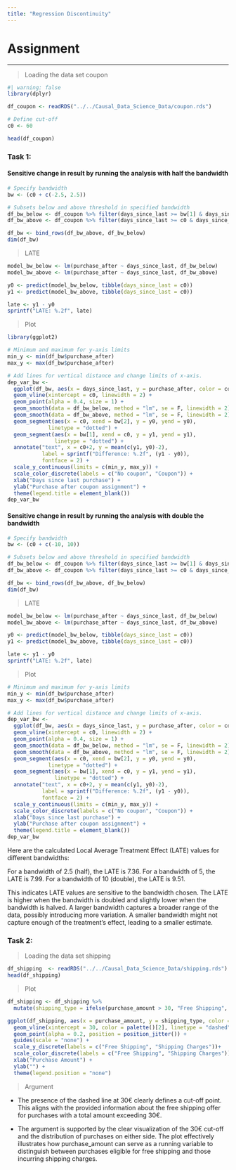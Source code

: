 ```yaml
---
title: "Regression Discontinuity"
---
```


# Assignment

------------------------------------------------------------------------

> Loading the data set coupon

```r
#| warning: false
library(dplyr)

df_coupon <- readRDS("../../Causal_Data_Science_Data/coupon.rds")

# Define cut-off
c0 <- 60

head(df_coupon)
```

### Task 1:

#### Sensitive change in result by running the analysis with half the bandwidth

```r
# Specify bandwidth
bw <- (c0 + c(-2.5, 2.5))

# Subsets below and above threshold in specified bandwidth
df_bw_below <- df_coupon %>% filter(days_since_last >= bw[1] & days_since_last < c0)
df_bw_above <- df_coupon %>% filter(days_since_last >= c0 & days_since_last <= bw[2])

df_bw <- bind_rows(df_bw_above, df_bw_below)
dim(df_bw)
```

> LATE

```r
model_bw_below <- lm(purchase_after ~ days_since_last, df_bw_below)
model_bw_above <- lm(purchase_after ~ days_since_last, df_bw_above)

y0 <- predict(model_bw_below, tibble(days_since_last = c0))
y1 <- predict(model_bw_above, tibble(days_since_last = c0))

late <- y1 - y0
sprintf("LATE: %.2f", late)
```

> Plot

```r
library(ggplot2)

# Minimum and maximum for y-axis limits
min_y <- min(df_bw$purchase_after)
max_y <- max(df_bw$purchase_after)

# Add lines for vertical distance and change limits of x-axis.
dep_var_bw <- 
  ggplot(df_bw, aes(x = days_since_last, y = purchase_after, color = coupon)) +
  geom_vline(xintercept = c0, linewidth = 2) +
  geom_point(alpha = 0.4, size = 1) +
  geom_smooth(data = df_bw_below, method = "lm", se = F, linewidth = 2) +
  geom_smooth(data = df_bw_above, method = "lm", se = F, linewidth = 2) +
  geom_segment(aes(x = c0, xend = bw[2], y = y0, yend = y0),
             linetype = "dotted") +
  geom_segment(aes(x = bw[1], xend = c0, y = y1, yend = y1),
               linetype = "dotted") +
  annotate("text", x = c0+2, y = mean(c(y1, y0)-2),
           label = sprintf("Difference: %.2f", (y1 - y0)),
           fontface = 2) +
  scale_y_continuous(limits = c(min_y, max_y)) + 
  scale_color_discrete(labels = c("No coupon", "Coupon")) +
  xlab("Days since last purchase") +
  ylab("Purchase after coupon assignment") +
  theme(legend.title = element_blank())
dep_var_bw
```

#### Sensitive change in result by running the analysis with double the bandwidth

```r
# Specify bandwidth
bw <- (c0 + c(-10, 10))

# Subsets below and above threshold in specified bandwidth
df_bw_below <- df_coupon %>% filter(days_since_last >= bw[1] & days_since_last < c0)
df_bw_above <- df_coupon %>% filter(days_since_last >= c0 & days_since_last <= bw[2])

df_bw <- bind_rows(df_bw_above, df_bw_below)
dim(df_bw)
```

> LATE

```r
model_bw_below <- lm(purchase_after ~ days_since_last, df_bw_below)
model_bw_above <- lm(purchase_after ~ days_since_last, df_bw_above)

y0 <- predict(model_bw_below, tibble(days_since_last = c0))
y1 <- predict(model_bw_above, tibble(days_since_last = c0))

late <- y1 - y0
sprintf("LATE: %.2f", late)
```

> Plot

```r
# Minimum and maximum for y-axis limits
min_y <- min(df_bw$purchase_after)
max_y <- max(df_bw$purchase_after)

# Add lines for vertical distance and change limits of x-axis.
dep_var_bw <- 
  ggplot(df_bw, aes(x = days_since_last, y = purchase_after, color = coupon)) +
  geom_vline(xintercept = c0, linewidth = 2) +
  geom_point(alpha = 0.4, size = 1) +
  geom_smooth(data = df_bw_below, method = "lm", se = F, linewidth = 2) +
  geom_smooth(data = df_bw_above, method = "lm", se = F, linewidth = 2) +
  geom_segment(aes(x = c0, xend = bw[2], y = y0, yend = y0),
             linetype = "dotted") +
  geom_segment(aes(x = bw[1], xend = c0, y = y1, yend = y1),
               linetype = "dotted") +
  annotate("text", x = c0+2, y = mean(c(y1, y0)-2),
           label = sprintf("Difference: %.2f", (y1 - y0)),
           fontface = 2) +
  scale_y_continuous(limits = c(min_y, max_y)) + 
  scale_color_discrete(labels = c("No coupon", "Coupon")) +
  xlab("Days since last purchase") +
  ylab("Purchase after coupon assignment") +
  theme(legend.title = element_blank())
dep_var_bw
```

Here are the calculated Local Average Treatment Effect (LATE) values for different bandwidths:

For a bandwidth of 2.5 (half), the LATE is 7.36.
For a bandwidth of 5, the LATE is 7.99.
For a bandwidth of 10 (double), the LATE is 9.51.

::: callout-note
This indicates LATE values are sensitive to the bandwidth chosen. The LATE is higher when the bandwidth is doubled and slightly lower when the bandwidth is halved. A larger bandwidth captures a broader range of the data, possibly introducing more variation. A smaller bandwidth might not capture enough of the treatment's effect, leading to a smaller estimate.

:::

### Task 2:

> Loading the data set shipping

```r
df_shipping  <- readRDS("../../Causal_Data_Science_Data/shipping.rds")
head(df_shipping)
```

> Plot

```r
df_shipping <- df_shipping %>%
  mutate(shipping_type = ifelse(purchase_amount > 30, "Free Shipping", "Shipping Charges"))

ggplot(df_shipping, aes(x = purchase_amount, y = shipping_type, color = shipping_type)) +
  geom_vline(xintercept = 30, color = palette()[2], linetype = "dashed") +
  geom_point(alpha = 0.2, position = position_jitter()) +
  guides(scale = "none") +
  scale_y_discrete(labels = c("Free Shipping", "Shipping Charges"))+
  scale_color_discrete(labels = c("Free Shipping", "Shipping Charges")) +
  xlab("Purchase Amount") +
  ylab("") +
  theme(legend.position = "none")
```

> Argument

* The presence of the dashed line at 30€ clearly defines a cut-off point. This aligns with the provided information about the free shipping offer for purchases with a total amount exceeding 30€.

* The argument is supported by the clear visualization of the 30€ cut-off and the distribution of purchases on either side. The plot effectively illustrates how purchase_amount can serve as a running variable to distinguish between purchases eligible for free shipping and those incurring shipping charges.
